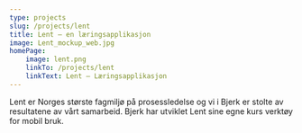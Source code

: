 ```yaml
---
type: projects
slug: /projects/lent
title: Lent – en læringsapplikasjon
image: Lent_mockup_web.jpg
homePage:
    image: lent.png
    linkTo: /projects/lent
    linkText: Lent – Læringsapplikasjon
---
```


Lent er Norges største fagmiljø på prosessledelse og vi i Bjerk er
stolte av resultatene av vårt samarbeid. Bjerk har utviklet Lent sine
egne kurs verktøy for mobil bruk.